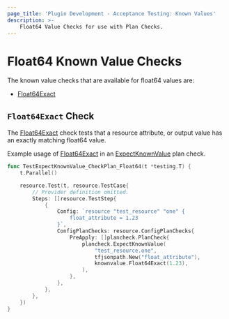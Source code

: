 ```yaml
---
page_title: 'Plugin Development - Acceptance Testing: Known Values'
description: >-
    Float64 Value Checks for use with Plan Checks.
---
```


# Float64 Known Value Checks

The known value checks that are available for float64 values are:

* [Float64Exact](/terraform/plugin/testing/acceptance-tests/known-value-checks/float64#float64exact-check)

## `Float64Exact` Check

The [Float64Exact](https://pkg.go.dev/github.com/hashicorp/terraform-plugin-testing/knownvalue#Float64Exact) check tests that a resource attribute, or output value has an exactly matching float64 value.

Example usage of [Float64Exact](https://pkg.go.dev/github.com/hashicorp/terraform-plugin-testing/knownvalue#Float64Exact) in an [ExpectKnownValue](/terraform/plugin/testing/acceptance-tests/plan-checks/resource) plan check.

```go
func TestExpectKnownValue_CheckPlan_Float64(t *testing.T) {
	t.Parallel()

	resource.Test(t, resource.TestCase{
		// Provider definition omitted.
		Steps: []resource.TestStep{
			{
				Config: `resource "test_resource" "one" {
					float_attribute = 1.23
				}`,
				ConfigPlanChecks: resource.ConfigPlanChecks{
					PreApply: []plancheck.PlanCheck{
						plancheck.ExpectKnownValue(
							"test_resource.one",
							tfjsonpath.New("float_attribute"),
							knownvalue.Float64Exact(1.23),
						),
					},
				},
			},
		},
	})
}
```
